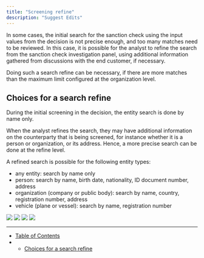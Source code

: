 ```yaml
---
title: "Screening refine"
description: "Suggest Edits"
---
```


In some cases, the initial search for the sanction check using the input values from the decision is not precise enough, and too many matches need to be reviewed. In this case, it is possible for the analyst to refine the search from the sanction check investigation panel, using additional information gathered from discussions with the end customer, if necessary.

Doing such a search refine can be necessary, if there are more matches than the maximum limit configured at the organization level.

## Choices for a search refine

During the initial screening in the decision, the entity search is done by name only.

When the analyst refines the search, they may have additional information on the counterparty that is being screened, for instance whether it is a person or organization, or its address. Hence, a more precise search can be done at the refine level.

A refined search is possible for the following entity types:

* any entity: search by name only
* person: search by name, birth date, nationality, ID document number, address
* organization (company or public body): search by name, country, registration number, address
* vehicle (plane or vessel): search by name, registration number

<Frame caption="Choose the type of entity to search from, depending on the information available">
  <img src="/images/docs/d4e43731394ef4ec1568c1e52215d2723dc0a282442e79482681c56a9e5edcd9-Capture_decran_2025-02-20_a_19.07.08.png" />
</Frame>

<Frame caption="sanction check with too many matches (search is too general)">
  <img src="/images/docs/f6de18b8412ae8d6f84ee6deb59c7322805df9e0fac933eb4b881a90f775802c-Capture_decran_2025-02-20_a_19.01.41.png" />
</Frame>

<Frame caption="The analyst can add more search parameters for a more precise manual search">
  <img src="/images/docs/ab9259f253d631a6d236661a5f93b2a6e7e819aeab0d4b652c1abe2d0304c6ba-Capture_decran_2025-02-20_a_19.02.09.png" />
</Frame>

<Frame caption="no matches (or fewer matches) are found. Iterate on the search parameters, or save the new sanction screening results to the case">
  <img src="/images/docs/58f6dc7468bb6ecad78b6f3a1d9a8efb6f508f3cca8efafaa91c560e480dea8d-Capture_decran_2025-02-20_a_19.02.17.png" />
</Frame>

***

* [Table of Contents](#)
* * [Choices for a search refine](#choices-for-a-search-refine)
